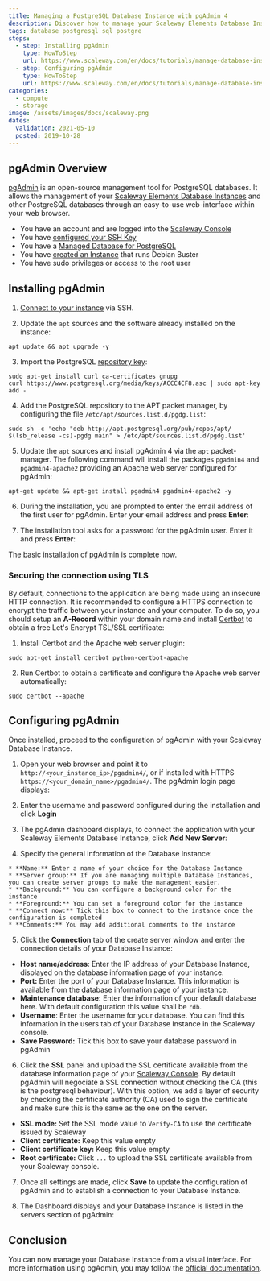 ```yaml
---
title: Managing a PostgreSQL Database Instance with pgAdmin 4
description: Discover how to manage your Scaleway Elements Database Instances with pgAdmin 4 from an easy-to-use web interface
tags: database postgresql sql postgre
steps:
  - step: Installing pgAdmin
    type: HowToStep
    url: https://www.scaleway.com/en/docs/tutorials/manage-database-instance-pgadmin4/#Installing-pgAdmin
  - step: Configuring pgAdmin
    type: HowToStep
    url: https://www.scaleway.com/en/docs/tutorials/manage-database-instance-pgadmin4/#Configuring-pgAdmin
categories:
  - compute
  - storage
image: /assets/images/docs/scaleway.png
dates:
  validation: 2021-05-10
  posted: 2019-10-28
---
```


## pgAdmin Overview

[pgAdmin](https://www.pgadmin.org/) is an open-source management tool for PostgreSQL databases. It allows the management of your [Scaleway Elements Database Instances](https://www.scaleway.com/en/database/) and other PostgreSQL databases through an easy-to-use web-interface within your web browser.

<Message type="requirement">

  - You have an account and are logged into the [Scaleway Console](https://console.scaleway.com)
  - You have [configured your SSH Key](/console/my-project/how-to/create-ssh-key/)
  - You have a [Managed Database for PostgreSQL](https://www.scaleway.com/en/database/)
  - You have [created an Instance](/compute/Instances/how-to/create-an-instance) that runs Debian Buster
  - You have sudo privileges or access to the root user

</Message>


## Installing pgAdmin

1. [Connect to your instance](/compute/Instances/how-to/connect-to-instance/) via SSH.

2. Update the `apt` sources and the software already installed on the instance:
  
  ```
  apt update && apt upgrade -y
  ```

3. Import the PostgreSQL [repository key](https://www.postgresql.org/media/keys/ACCC4CF8.asc):
  ```
  sudo apt-get install curl ca-certificates gnupg
  curl https://www.postgresql.org/media/keys/ACCC4CF8.asc | sudo apt-key add -
  ```

4. Add the PostgreSQL repository to the APT packet manager, by configuring the file `/etc/apt/sources.list.d/pgdg.list`:
  ```
  sudo sh -c 'echo "deb http://apt.postgresql.org/pub/repos/apt/ $(lsb_release -cs)-pgdg main" > /etc/apt/sources.list.d/pgdg.list'
  ```

5. Update the `apt` sources and install pgAdmin 4 via the `apt` packet-manager. The following command will install the packages `pgadmin4` and `pgadmin4-apache2` providing an Apache web server configured for pgAdmin:
  ```
  apt-get update && apt-get install pgadmin4 pgadmin4-apache2 -y
  ```

6. During the installation, you are prompted to enter the email address of the first user for pgAdmin. Enter your email address and press **Enter**:
  <Lightbox src="scaleway-pgadmin_install_email.png" alt="" />

7. The installation tool asks for a password for the pgAdmin user. Enter it and press **Enter**:
  <Lightbox src="scaleway-pgadmin_install_password.png" alt="" />
  The basic installation of pgAdmin is complete now.

### Securing the connection using TLS 

By default, connections to the application are being made using an insecure HTTP connection. It is recommended to configure a HTTPS connection to encrypt the traffic between your instance and your computer. To do so, you should setup an **A-Record** within your domain name and install [Certbot](https://certbot.eff.org/) to obtain a free Let's Encrypt TSL/SSL certificate:

1. Install Certbot and the Apache web server plugin:
  ```
  sudo apt-get install certbot python-certbot-apache
  ```

2. Run Certbot to obtain a certificate and configure the Apache web server automatically:
  ```
  sudo certbot --apache
  ```

## Configuring pgAdmin

Once installed, proceed to the configuration of pgAdmin with your Scaleway Database Instance.

1. Open your web browser and point it to `http://<your_instance_ip>/pgadmin4/`, or if installed with HTTPS `https://<your_domain_name>/pgadmin4/`. The pgAdmin login page displays:
<Lightbox src="scaleway-pgadmin_login.png" alt="" />

2. Enter the username and password configured during the installation and click **Login**

3. The pgAdmin dashboard displays, to connect the application with your Scaleway Elements Database Instance, click **Add New Server**:
<Lightbox src="scaleway-pgadmin_dashboard.png" alt="" />

4. Specify the general information of the Database Instance:
  <Lightbox src="scaleway-pgadmin_create_general.png" alt="" />

    * **Name:** Enter a name of your choice for the Database Instance  
    * **Server group:** If you are managing multiple Database Instances, you can create server groups to make the management easier.
    * **Background:** You can configure a background color for the instance  
    * **Foreground:** You can set a foreground color for the instance  
    * **Connect now:** Tick this box to connect to the instance once the configuration is completed  
    * **Comments:** You may add additional comments to the instance

5. Click the **Connection** tab of the create server window and enter the connection details of your Database Instance:
<Lightbox src="scaleway-pgadmin_create_connection.png" alt="" />

   * **Host name/address**: Enter the IP address of your Database Instance, displayed on the database information page of your instance.  
   * **Port:** Enter the port of your Database Instance. This information is available from the database information page of your instance.  
   * **Maintenance database:** Enter the information of your default database here. With default configuration this value shall be `rdb`.  
   * **Username**: Enter the username for your database. You can find this information in the users tab of your Database Instance in the Scaleway console.  
   * **Save Password:** Tick this box to save your database password in pgAdmin

6. Click the **SSL** panel and upload the SSL certificate available from the database information page of your [Scaleway Console](https://console.scaleway.com/rdb/). By default pgAdmin will negociate a SSL connection without checking the CA (this is the postgresql behaviour).
   With this option, we add a layer of security by checking the certificate authority (CA) used to sign the certificate and make sure this is the same as the one on the server.
<Lightbox src="scaleway-pgadmin_create_ssl.png" alt="" />

   * **SSL mode:** Set the SSL mode value to `Verify-CA` to use the certificate issued by Scaleway  
   * **Client certificate:** Keep this value empty  
   * **Client certificate key:** Keep this value empty  
   * **Root certificate:** Click `...` to upload the SSL certificate available from your Scaleway console.

7. Once all settings are made, click **Save** to update the configuration of pgAdmin and to establish a connection to your Database Instance.

8. The Dashboard displays and your Database Instance is listed in the servers section of pgAdmin:
<Lightbox src="scaleway-pgadmin_dashboard_connected.png" alt="" />

## Conclusion

You can now manage your Database Instance from a visual interface. For more information using pgAdmin, you may follow the [official documentation](https://www.pgadmin.org/docs/pgadmin4/development/release_notes_4_16.html).
